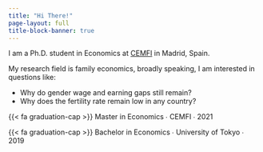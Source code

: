 ```yaml
---
title: "Hi There!"
page-layout: full
title-block-banner: true
---
```


I am a Ph.D. student in Economics at [CEMFI](https://www.cemfi.es/) in Madrid, Spain.

My research field is family economics, broadly speaking, I am interested in questions like:

- Why do gender wage and earning gaps still remain?
- Why does the fertility rate remain low in any country?

{{< fa graduation-cap >}} Master in Economics  &#8729; CEMFI  &#8729;  2021

{{< fa graduation-cap >}} Bachelor in Economics  &#8729; University of Tokyo  &#8729;  2019